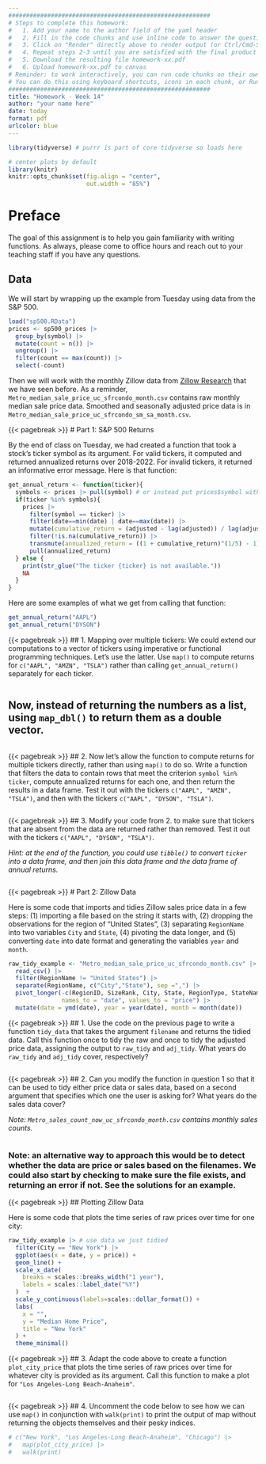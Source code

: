 ```yaml
---
#########################################################
# Steps to complete this homework:
#   1. Add your name to the author field of the yaml header
#   2. Fill in the code chunks and use inline code to answer the questions 
#   3. Click on "Render" directly above to render output (or Ctrl/Cmd-Shift-K)
#   4. Repeat steps 2-3 until you are satisfied with the final product
#   5. Download the resulting file homework-xx.pdf
#   6. Upload homework-xx.pdf to canvas
# Reminder: to work interactively, you can run code chunks on their own
# You can do this using keyboard shortcuts, icons in each chunk, or Run at the top right of this pane
#########################################################
title: "Homework - Week 14"
author: "your name here"
date: today
format: pdf
urlcolor: blue
---
```


```r
library(tidyverse) # purrr is part of core tidyverse so loads here

# center plots by default
library(knitr)
knitr::opts_chunk$set(fig.align = "center",
                      out.width = "85%")
```

# Preface

The goal of this assignment is to help you gain familiarity with writing functions. As always, please come to office hours and reach out to your teaching staff if you have any questions.

## Data

We will start by wrapping up the example from Tuesday using data from the S&P 500.

```r
load("sp500.RData")
prices <- sp500_prices |>
  group_by(symbol) |>
  mutate(count = n()) |>
  ungroup() |>
  filter(count == max(count)) |>
  select(-count)
```

Then we will work with the monthly Zillow data from [Zillow Research](https://www.zillow.com/research/data/) that we have seen before. As a reminder, `Metro_median_sale_price_uc_sfrcondo_month.csv` contains raw monthly median sale price data. Smoothed and seasonally adjusted price data is in `Metro_median_sale_price_uc_sfrcondo_sm_sa_month.csv`.


{{< pagebreak >}}
# Part 1: S&P 500 Returns

By the end of class on Tuesday, we had created a function that took a stock's ticker symbol as its argument. For valid tickers, it computed and returned annualized returns over 2018-2022. For invalid tickers, it returned an informative error message. Here is that function:

```r
get_annual_return <- function(ticker){
  symbols <- prices |> pull(symbol) # or instead put prices$symbol within the if()
  if(ticker %in% symbols){
    prices |>
      filter(symbol == ticker) |>
      filter(date==min(date) | date==max(date)) |>
      mutate(cumulative_return = (adjusted - lag(adjusted)) / lag(adjusted) ) |>
      filter(!is.na(cumulative_return)) |>
      transmute(annualized_return = ((1 + cumulative_return)^(1/5) - 1) * 100) |>
      pull(annualized_return)
  } else {
    print(str_glue("The ticker {ticker} is not available."))
    NA
  }
}
```

Here are some examples of what we get from calling that function:

```r
get_annual_return("AAPL")
get_annual_return("DYSON")
```


{{< pagebreak >}}
## 1. Mapping over multiple tickers: We could extend our computations to a vector of tickers using imperative or functional programming techniques. Let's use the latter. Use `map()` to compute returns for `c("AAPL", "AMZN", "TSLA")` rather than calling `get_annual_return()` separately for each ticker.

```r

```

\vfill
## Now, instead of returning the numbers as a list, using `map_dbl()` to return them as a double vector.
```r

```
\vfill


{{< pagebreak >}}
## 2. Now let's allow the function to compute returns for multiple tickers directly, rather than using `map()` to do so. Write a function that filters the data to contain rows that meet the criterion `symbol %in% ticker`, compute annualized returns for each one, and then return the results in a data frame. Test it out with the tickers `c("AAPL", "AMZN", "TSLA")`, and then with the tickers `c("AAPL", "DYSON", "TSLA")`.

```r

```


{{< pagebreak >}}
## 3. Modify your code from 2. to make sure that tickers that are absent from the data are returned rather than removed. Test it out with the tickers `c("AAPL", "DYSON", "TSLA")`.

*Hint: at the end of the function, you could use `tibble()` to convert `ticker` into a data frame, and then join this data frame and the data frame of annual returns.*

<!-- Note: you can modify the function to include missing tickers in three steps: 1. compute annualized returns as above; 2. use tibble to create a data frame with column symbol based on ticker; and 3. join the tibble with annualized returns by symbol, return the result. -->

```r

```




{{< pagebreak >}}
# Part 2: Zillow Data

Here is some code that imports and tidies Zillow sales price data in a few steps: (1) importing a file based on the string it starts with, (2) dropping the observations for the region of "United States", (3) separating `RegionName` into two variables `City` and `State`, (4) pivoting the data longer, and (5) converting `date` into date format and generating the variables `year` and `month`.

```r
raw_tidy_example <- "Metro_median_sale_price_uc_sfrcondo_month.csv" |> 
  read_csv() |> 
  filter(RegionName != "United States") |> 
  separate(RegionName, c("City","State"), sep =",") |>
  pivot_longer(-c(RegionID, SizeRank, City, State, RegionType, StateName), 
               names_to = "date", values_to = "price") |>
  mutate(date = ymd(date), year = year(date), month = month(date))
```


{{< pagebreak >}}
## 1. Use the code on the previous page to write a function `tidy_data` that takes the argument `filename` and returns the tidied data. Call this function once to tidy the raw and once to tidy the adjusted price data, assigning the output to `raw_tidy` and `adj_tidy`. What years do `raw_tidy` and `adj_tidy` cover, respectively?

```r

```


{{< pagebreak >}}
## 2. Can you modify the function in question 1 so that it can be used to tidy either price data or sales data, based on a second argument that specifies which one the user is asking for? What years do the sales data cover?

*Note: `Metro_sales_count_now_uc_sfrcondo_month.csv` contains monthly sales counts.*

```r

```


\vfill
### Note: an alternative way to approach this would be to detect whether the data are price or sales based on the filenames. We could also start by checking to make sure the file exists, and returning an error if not. See the solutions for an example.


{{< pagebreak >}}
## Plotting Zillow Data

Here is some code that plots the time series of raw prices over time for one city:

``` r
raw_tidy_example |> # use data we just tidied
  filter(City == "New York") |>
  ggplot(aes(x = date, y = price)) +
  geom_line() +
  scale_x_date(
    breaks = scales::breaks_width("1 year"),
    labels = scales::label_date("%Y")
  )  +
  scale_y_continuous(labels=scales::dollar_format()) +
  labs(
    x = "",
    y = "Median Home Price",
    title = "New York"
  ) +
  theme_minimal()
```


{{< pagebreak >}}
## 3. Adapt the code above to create a function `plot_city_price` that plots the time series of raw prices over time for whatever city is provided as its argument. Call this function to make a plot for `"Los Angeles-Long Beach-Anaheim"`.

``` r

```


{{< pagebreak >}}
## 4. Uncomment the code below to see how we can use `map()` in conjunction with `walk(print)` to print the output of map without returning the objects themselves and their pesky indices.

``` r
# c("New York", "Los Angeles-Long Beach-Anaheim", "Chicago") |> 
#   map(plot_city_price) |> 
#   walk(print)
```

